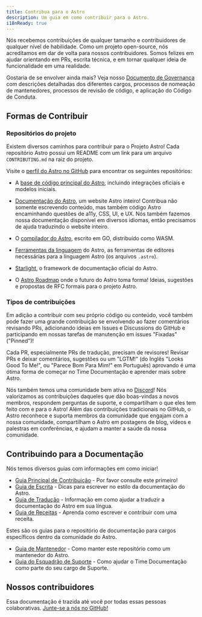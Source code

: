 ```yaml
---
title: Contribua para o Astro
description: Um guia em como contribuir para o Astro.
i18nReady: true
---
```



Nós recebemos contribuições de qualquer tamanho e contribuidores de qualquer nível de habilidade. Como um projeto open-source, nós acreditamos em dar de volta para nossos contribuidores. Somos felizes em ajudar orientando em PRs, escrita técnica, e em tornar qualquer ideia de funcionalidade em uma realidade.

Gostaria de se envolver ainda mais? Veja nosso [Documento de Governança](https://github.com/withastro/.github/blob/main/GOVERNANCE.md) com descrições detalhadas dos diferentes cargos, processos de nomeação de mantenedores, processos de revisão de código, e aplicação do Código de Conduta.

## Formas de Contribuir

### Repositórios do projeto

Existem diversos caminhos para contribuir para o Projeto Astro! Cada repositório Astro possui um README com um link para um arquivo `CONTRIBUTING.md` na raiz do projeto.

Visite o [perfil do Astro no GitHub](https://github.com/withastro) para encontrar os seguintes repositórios:

- A [base de código principal do Astro](https://github.com/withastro/astro), incluindo integrações oficiais e modelos iniciais.

- [Documentação do Astro](https://github.com/withastro/docs), um website Astro inteiro! Contribua não somente escrevendo conteúdo, mas também código Astro encaminhando questões de a11y, CSS, UI, e UX. Nós também fazemos nossa documentação disponível em diversos idiomas, então precisamos de ajuda traduzindo o website inteiro.

- O [compilador do Astro](https://github.com/withastro/compiler), escrito em GO, distribuído como WASM.

- [Ferramentas da linguagem](https://github.com/withastro/language-tools) do Astro, as ferramentas de editores necessárias para a linguagem Astro (os arquivos `.astro`).

- [Starlight](https://github.com/withastro/starlight), o framework de documentação oficial do Astro.

- O [Astro Roadmap](https://github.com/withastro/roadmap) onde o futuro do Astro toma forma! Ideias, sugestões e propostas de RFC formais para o projeto Astro.

### Tipos de contribuições

Em adição a contribuir com seu próprio código ou conteúdo, você também pode fazer uma grande contribuição se envolvendo ao fazer comentários revisando PRs, adicionando ideias em Issues e Discussions do GitHub e participando em nossas tarefas de manutenção em issues "Fixadas" ("Pinned")!

Cada PR, especialmente PRs de tradução, precisam de revisores! Revisar PRs e deixar comentários, sugestões ou um "LGTM!" (do Inglês "Looks Good To Me!", ou "Parece Bom Para Mim!" em Português) aprovando é uma ótima forma de começar no Time Documentação e aprender mais sobre Astro.

Nós também temos uma comunidade bem ativa no [Discord](https://astro.build/chat)! Nós valorizamos as contribuições daqueles que dão boas-vindas a novos membros, respondem perguntas de suporte, e compartilham o que eles tem feito com e para o Astro! Além das contribuições tradicionais no GitHub, o Astro reconhece e suporta membros da comunidade que engajam com a nossa comunidade, compartilham o Astro em postagens de blog, vídeos e palestras em conferências, e ajudam a manter a saúde da nossa comunidade.

## Contribuindo para a Documentação

Nós temos diversos guias com informações em como iniciar!

- [Guia Principal de Contribuição](https://github.com/withastro/docs/blob/main/CONTRIBUTING.md) - Por favor consulte este primeiro!
- [Guia de Escrita](https://contribute.docs.astro.build/guides/writing-style/) - Dicas para escrever no estilo da documentação do Astro.
- [Guia de Tradução](https://contribute.docs.astro.build/guides/i18n/) - Informação em como ajudar a traduzir a documentação do Astro em sua língua.
- [Guia de Receitas](https://contribute.docs.astro.build/guides/recipe-writing/) - Aprenda como escrever e contribuir com uma receita.

Estes são os guias para o repositório de documentação para cargos específicos dentro da comunidade do Astro.
- [Guia de Mantenedor](https://contribute.docs.astro.build/roles/maintainers/) - Como manter este repositório como um mantenedor do Astro.
- [Guia do Esquadrão de Suporte](https://contribute.docs.astro.build/roles/support-squad/) - Como ajudar o Time Documentação como parte do seu cargo de Suporte.

## Nossos contribuidores

Essa documentação é trazida até você por todas essas pessoas colaborativas. [Junte-se a nós no GitHub!](https://github.com/withastro/docs)

<ContributorList githubRepo="withastro/docs" />
